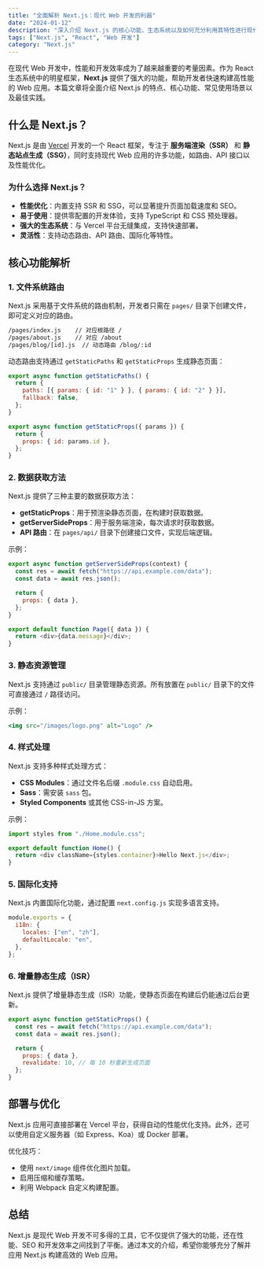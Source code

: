 ```yaml
---
title: "全面解析 Next.js：现代 Web 开发的利器"
date: "2024-01-12"
description: "深入介绍 Next.js 的核心功能、生态系统以及如何充分利用其特性进行现代 Web 开发。"
tags: ["Next.js", "React", "Web 开发"]
category: "Next.js"
---
```


在现代 Web 开发中，性能和开发效率成为了越来越重要的考量因素。作为 React 生态系统中的明星框架，**Next.js** 提供了强大的功能，帮助开发者快速构建高性能的 Web 应用。本篇文章将全面介绍 Next.js 的特点、核心功能、常见使用场景以及最佳实践。

## 什么是 Next.js？

Next.js 是由 [Vercel](https://vercel.com/) 开发的一个 React 框架，专注于 **服务端渲染（SSR）** 和 **静态站点生成（SSG）**，同时支持现代 Web 应用的许多功能，如路由、API 接口以及性能优化。

### 为什么选择 Next.js？

- **性能优化**：内置支持 SSR 和 SSG，可以显著提升页面加载速度和 SEO。
- **易于使用**：提供零配置的开发体验，支持 TypeScript 和 CSS 预处理器。
- **强大的生态系统**：与 Vercel 平台无缝集成，支持快速部署。
- **灵活性**：支持动态路由、API 路由、国际化等特性。

## 核心功能解析

### 1. 文件系统路由

Next.js 采用基于文件系统的路由机制，开发者只需在 `pages/` 目录下创建文件，即可定义对应的路由。

```bash
/pages/index.js    // 对应根路径 /
/pages/about.js    // 对应 /about
/pages/blog/[id].js  // 动态路由 /blog/:id
```

动态路由支持通过 `getStaticPaths` 和 `getStaticProps` 生成静态页面：

```javascript
export async function getStaticPaths() {
  return {
    paths: [{ params: { id: "1" } }, { params: { id: "2" } }],
    fallback: false,
  };
}

export async function getStaticProps({ params }) {
  return {
    props: { id: params.id },
  };
}
```

### 2. 数据获取方法

Next.js 提供了三种主要的数据获取方法：

- **getStaticProps**：用于预渲染静态页面，在构建时获取数据。
- **getServerSideProps**：用于服务端渲染，每次请求时获取数据。
- **API 路由**：在 `pages/api/` 目录下创建接口文件，实现后端逻辑。

示例：

```javascript
export async function getServerSideProps(context) {
  const res = await fetch("https://api.example.com/data");
  const data = await res.json();

  return {
    props: { data },
  };
}

export default function Page({ data }) {
  return <div>{data.message}</div>;
}
```

### 3. 静态资源管理

Next.js 支持通过 `public/` 目录管理静态资源。所有放置在 `public/` 目录下的文件可直接通过 `/` 路径访问。

示例：

```jsx
<img src="/images/logo.png" alt="Logo" />
```

### 4. 样式处理

Next.js 支持多种样式处理方式：

- **CSS Modules**：通过文件名后缀 `.module.css` 自动启用。
- **Sass**：需安装 `sass` 包。
- **Styled Components** 或其他 CSS-in-JS 方案。

示例：

```javascript
import styles from "./Home.module.css";

export default function Home() {
  return <div className={styles.container}>Hello Next.js</div>;
}
```

### 5. 国际化支持

Next.js 内置国际化功能，通过配置 `next.config.js` 实现多语言支持。

```javascript
module.exports = {
  i18n: {
    locales: ["en", "zh"],
    defaultLocale: "en",
  },
};
```

### 6. 增量静态生成（ISR）

Next.js 提供了增量静态生成（ISR）功能，使静态页面在构建后仍能通过后台更新。

```javascript
export async function getStaticProps() {
  const res = await fetch("https://api.example.com/data");
  const data = await res.json();

  return {
    props: { data },
    revalidate: 10, // 每 10 秒重新生成页面
  };
}
```

## 部署与优化

Next.js 应用可直接部署在 Vercel 平台，获得自动的性能优化支持。此外，还可以使用自定义服务器（如 Express、Koa）或 Docker 部署。

优化技巧：

- 使用 `next/image` 组件优化图片加载。
- 启用压缩和缓存策略。
- 利用 Webpack 自定义构建配置。

## 总结

Next.js 是现代 Web 开发不可多得的工具，它不仅提供了强大的功能，还在性能、SEO 和开发效率之间找到了平衡。通过本文的介绍，希望你能够充分了解并应用 Next.js 构建高效的 Web 应用。
